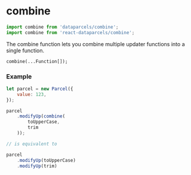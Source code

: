 # combine

```js
import combine from 'dataparcels/combine';
import combine from 'react-dataparcels/combine';
```

The combine function lets you combine multiple updater functions into a single function.

```flow
combine(...Function[]);
```

### Example

```jsx
let parcel = new Parcel({
    value: 123,
});

parcel
    .modifyUp(combine(
        toUpperCase,
        trim
    ));

// is equivalent to

parcel
    .modifyUp(toUpperCase)
    .modifyUp(trim)
```
